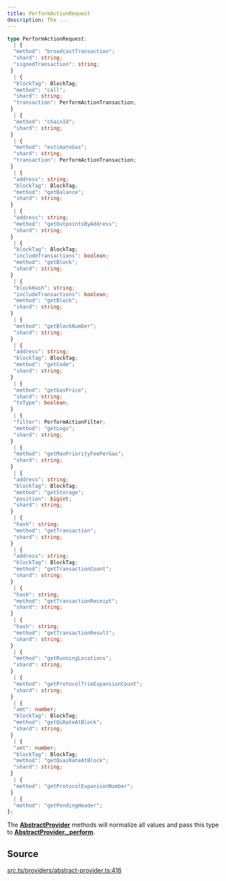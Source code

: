 ```yaml
---
title: PerformActionRequest
description: The ...
---
```


```ts
type PerformActionRequest: 
  | {
  "method": "broadcastTransaction";
  "shard": string;
  "signedTransaction": string;
 }
  | {
  "blockTag": BlockTag;
  "method": "call";
  "shard": string;
  "transaction": PerformActionTransaction;
 }
  | {
  "method": "chainId";
  "shard": string;
 }
  | {
  "method": "estimateGas";
  "shard": string;
  "transaction": PerformActionTransaction;
 }
  | {
  "address": string;
  "blockTag": BlockTag;
  "method": "getBalance";
  "shard": string;
 }
  | {
  "address": string;
  "method": "getOutpointsByAddress";
  "shard": string;
 }
  | {
  "blockTag": BlockTag;
  "includeTransactions": boolean;
  "method": "getBlock";
  "shard": string;
 }
  | {
  "blockHash": string;
  "includeTransactions": boolean;
  "method": "getBlock";
  "shard": string;
 }
  | {
  "method": "getBlockNumber";
  "shard": string;
 }
  | {
  "address": string;
  "blockTag": BlockTag;
  "method": "getCode";
  "shard": string;
 }
  | {
  "method": "getGasPrice";
  "shard": string;
  "txType": boolean;
 }
  | {
  "filter": PerformActionFilter;
  "method": "getLogs";
  "shard": string;
 }
  | {
  "method": "getMaxPriorityFeePerGas";
  "shard": string;
 }
  | {
  "address": string;
  "blockTag": BlockTag;
  "method": "getStorage";
  "position": bigint;
  "shard": string;
 }
  | {
  "hash": string;
  "method": "getTransaction";
  "shard": string;
 }
  | {
  "address": string;
  "blockTag": BlockTag;
  "method": "getTransactionCount";
  "shard": string;
 }
  | {
  "hash": string;
  "method": "getTransactionReceipt";
  "shard": string;
 }
  | {
  "hash": string;
  "method": "getTransactionResult";
  "shard": string;
 }
  | {
  "method": "getRunningLocations";
  "shard": string;
 }
  | {
  "method": "getProtocolTrieExpansionCount";
  "shard": string;
 }
  | {
  "amt": number;
  "blockTag": BlockTag;
  "method": "getQiRateAtBlock";
  "shard": string;
 }
  | {
  "amt": number;
  "blockTag": BlockTag;
  "method": "getQuaiRateAtBlock";
  "shard": string;
 }
  | {
  "method": "getProtocolExpansionNumber";
 }
  | {
  "method": "getPendingHeader";
};
```

The [**AbstractProvider**](/content/classes/AbstractProvider.mdx) methods will normalize all values and pass this
 type to [**AbstractProvider._perform**](/content/classes/AbstractProvider.mdx#_perform).

## Source

[src.ts/providers/abstract-provider.ts:416](https://github.com/dominant-strategies/quais-6.js/blob/3f482dd134064d41657ff7dc9ba8162f741c9c83/src.ts/providers/abstract-provider.ts#L416)
